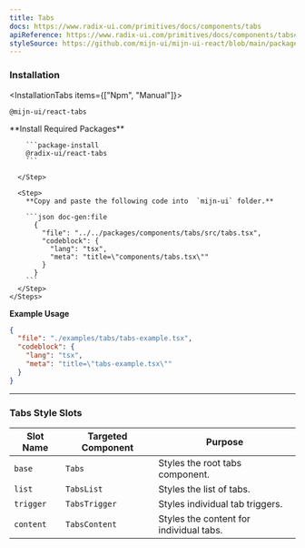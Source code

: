 ```yaml
---
title: Tabs
docs: https://www.radix-ui.com/primitives/docs/components/tabs
apiReference: https://www.radix-ui.com/primitives/docs/components/tabs#api-reference
styleSource: https://github.com/mijn-ui/mijn-ui-react/blob/main/packages/theme/src/components/tabs.ts
---
```



<ComponentPreview>
  <TabsExample />
</ComponentPreview>

### Installation

<InstallationTabs items={["Npm", "Manual"]}>
  <InstallationTabsContent value="Npm">
  ```package-install
  @mijn-ui/react-tabs
  ```
  </InstallationTabsContent>

  <InstallationTabsContent value="Manual">
    <Steps>
      <Step>
        **Install Required Packages**

        ```package-install
        @radix-ui/react-tabs
        ```

      </Step>

      <Step>
        **Copy and paste the following code into  `mijn-ui` folder.**

        ```json doc-gen:file
          {
            "file": "../../packages/components/tabs/src/tabs.tsx",
            "codeblock": {
              "lang": "tsx",
              "meta": "title=\"components/tabs.tsx\""
            }
          }
        ```
      </Step>
    </Steps>

  </InstallationTabsContent>
</InstallationTabs>

**Example Usage**

```json doc-gen:file
{
  "file": "./examples/tabs/tabs-example.tsx",
  "codeblock": {
    "lang": "tsx",
    "meta": "title=\"tabs-example.tsx\""
  }
}
```

---

### Tabs Style Slots

| **Slot Name**    | **Targeted Component** | **Purpose**                                      |
|-------------------|------------------------|-------------------------------------------------|
| `base`           | `Tabs`                | Styles the root tabs component.                 |
| `list`           | `TabsList`            | Styles the list of tabs.                        |
| `trigger`        | `TabsTrigger`         | Styles individual tab triggers.                 |
| `content`        | `TabsContent`         | Styles the content for individual tabs.         |